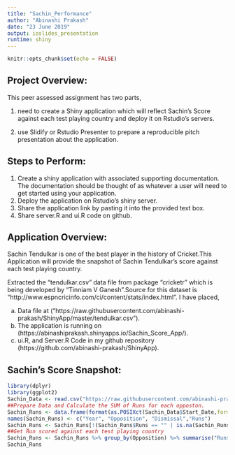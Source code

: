 ```yaml
---
title: "Sachin_Performance"
author: "Abinashi Prakash"
date: "23 June 2019"
output: ioslides_presentation
runtime: shiny
---
```


```r
knitr::opts_chunk$set(echo = FALSE)
```
## Project Overview:
This peer assessed assignment has two parts,

1) need to create a Shiny application which will reflect Sachin's Score against each test playing country and deploy it on Rstudio's servers.

2) use Slidify or Rstudio Presenter to prepare a reproducible pitch presentation about the application.

## Steps to Perform:
1. Create a shiny application with associated supporting documentation. The documentation should be thought of as whatever a user will need to get started using your application.
2. Deploy the application on Rstudio's shiny server.
3. Share the application link by pasting it into the provided text box.
4. Share server.R and ui.R code on github.

## Application Overview:
Sachin Tendulkar is one of the best player in the history of Cricket.This Application will provide the snapshot of Sachin Tendulkar's score against each test playing country. 

Extracted the "tendulkar.csv" data file from package "cricketr" which is being developed by "Tinniam V Ganesh".Source for this dataset is "http://www.espncricinfo.com/ci/content/stats/index.html".
I have placed,

a) Data file at ("https://raw.githubusercontent.com/abinashi-prakash/ShinyApp/master/tendulkar.csv").
b) The application is running on (https://abinashiprakash.shinyapps.io/Sachin_Score_App/).
c) ui.R, and Server.R Code in my github repository (https://github.com/abinashi-prakash/ShinyApp).     

## Sachin's Score Snapshot: 
```r
library(dplyr)
library(ggplot2)
Sachin_Data <- read.csv("https://raw.githubusercontent.com/abinashi-prakash/ShinyApp/master/tendulkar.csv",header = TRUE)
##Prepare Data and Calculate the SUM of Runs for each opposton.
Sachin_Runs <- data.frame(format(as.POSIXct(Sachin_Data$Start_Date,format="%d-%m-%Y"),"%Y"),substr(Sachin_Data$Opposition,3,15),as.character(Sachin_Data$Dismissal),Sachin_Data$Runs)
names(Sachin_Runs) <- c("Year", "Opposition", "Dismissal","Runs")
Sachin_Runs <- Sachin_Runs[!(Sachin_Runs$Runs == "" | is.na(Sachin_Runs$Runs) |Sachin_Runs$Runs == "DNB" | Sachin_Runs$Runs == "TDNB"), ]
##Get Run scored against each test playing country
Sachin_Runs <- Sachin_Runs %>% group_by(Opposition) %>% summarise("Runs" = sum(as.numeric(as.character(Runs))))
Sachin_Runs
```
